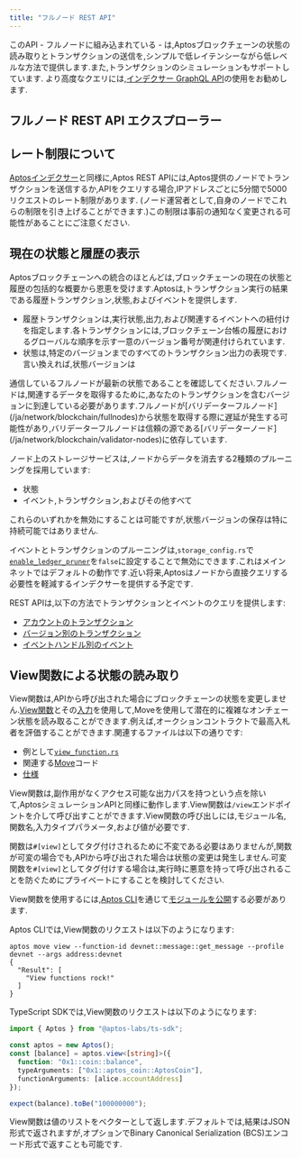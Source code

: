 ```yaml
---
title: "フルノード REST API"
---
```


このAPI - フルノードに組み込まれている - は,Aptosブロックチェーンの状態の読み取りとトランザクションの送信を,シンプルで低レイテンシーながら低レベルな方法で提供します.また,トランザクションのシミュレーションもサポートしています.
より高度なクエリには,[インデクサー GraphQL API](/ja/build/indexer)の使用をお勧めします.

## フルノード REST API エクスプローラー








<CardGrid>
  <LinkCard href="https://fullnode.mainnet.aptoslabs.com/v1/spec#/" title="メインネット フルノード REST API" description="メインネット用のREST APIエクスプローラー" target="_blank" />

  <LinkCard href="https://fullnode.testnet.aptoslabs.com/v1/spec#/" title="テストネット フルノード REST API" description="テストネット用のREST APIエクスプローラー" target="_blank" />

  <LinkCard href="https://fullnode.devnet.aptoslabs.com/v1/spec#/" title="デブネット フルノード REST API" description="デブネット用のREST APIエクスプローラー" target="_blank" />
</CardGrid>



## レート制限について

[Aptosインデクサー](/ja/build/indexer/aptos-hosted)と同様に,Aptos REST APIには,Aptos提供のノードでトランザクションを送信するか,APIをクエリする場合,IPアドレスごとに5分間で5000リクエストのレート制限があります.
(ノード運営者として,自身のノードでこれらの制限を引き上げることができます.)この制限は事前の通知なく変更される可能性があることにご注意ください.

## 現在の状態と履歴の表示

Aptosブロックチェーンへの統合のほとんどは,ブロックチェーンの現在の状態と履歴の包括的な概要から恩恵を受けます.Aptosは,トランザクション実行の結果である履歴トランザクション,状態,およびイベントを提供します.

- 履歴トランザクションは,実行状態,出力,および関連するイベントへの紐付けを指定します.各トランザクションには,ブロックチェーン台帳の履歴におけるグローバルな順序を示す一意のバージョン番号が関連付けられています.
- 状態は,特定のバージョンまでのすべてのトランザクション出力の表現です.言い換えれば,状態バージョンは

<Aside type="note">
  通信しているフルノードが最新の状態であることを確認してください.フルノードは,関連するデータを取得するために,あなたのトランザクションを含むバージョンに到達している必要があります.フルノードが[バリデーターフルノード](/ja/network/blockchain/fullnodes)から状態を取得する際に遅延が発生する可能性があり,バリデーターフルノードは信頼の源である[バリデーターノード](/ja/network/blockchain/validator-nodes)に依存しています.
</Aside>

ノード上のストレージサービスは,ノードからデータを消去する2種類のプルーニングを採用しています:

- 状態
- イベント,トランザクション,およびその他すべて

これらのいずれかを無効にすることは可能ですが,状態バージョンの保存は特に持続可能ではありません.

イベントとトランザクションのプルーニングは,`storage_config.rs`で[`enable_ledger_pruner`](https://github.com/aptos-labs/aptos-core/blob/cf0bc2e4031a843cdc0c04e70b3f7cd92666afcf/config/src/config/storage_config.rs#L141)を`false`に設定することで無効にできます.これはメインネットではデフォルトの動作です.近い将来,Aptosはノードから直接クエリする必要性を軽減するインデクサーを提供する予定です.

REST APIは,以下の方法でトランザクションとイベントのクエリを提供します:

- [アカウントのトランザクション](https://api.devnet.aptoslabs.com/v1/spec#/operations/get_account_transactions)
- [バージョン別のトランザクション](https://api.devnet.aptoslabs.com/v1/spec#/operations/get_transaction_by_version)
- [イベントハンドル別のイベント](https://api.devnet.aptoslabs.com/v1/spec#/operations/get_events_by_event_handle)

## View関数による状態の読み取り

View関数は,APIから呼び出された場合にブロックチェーンの状態を変更しません.[View関数](https://github.com/aptos-labs/aptos-core/blob/main/api/src/view_function.rs)とその[入力](https://github.com/aptos-labs/aptos-core/blob/main/api/types/src/view.rs)を使用して,Moveを使用して潜在的に複雑なオンチェーン状態を読み取ることができます.例えば,オークションコントラクトで最高入札者を評価することができます.関連するファイルは以下の通りです:

- 例として[`view_function.rs`](https://github.com/aptos-labs/aptos-core/blob/main/api/src/tests/view_function.rs)
- 関連する[Move](https://github.com/aptos-labs/aptos-core/blob/90c33dc7a18662839cd50f3b70baece0e2dbfc71/aptos-move/framework/aptos-framework/sources/coin.move#L226)コード
- [仕様](https://github.com/aptos-labs/aptos-core/blob/90c33dc7a18662839cd50f3b70baece0e2dbfc71/api/doc/spec.yaml#L8513)

View関数は,副作用がなくアクセス可能な出力パスを持つという点を除いて,AptosシミュレーションAPIと同様に動作します.View関数は`/view`エンドポイントを介して呼び出すことができます.View関数の呼び出しには,モジュール名,関数名,入力タイプパラメータ,および値が必要です.

関数は`#[view]`としてタグ付けされるために不変である必要はありませんが,関数が可変の場合でも,APIから呼び出された場合は状態の変更は発生しません.可変関数を`#[view]`としてタグ付けする場合は,実行時に悪意を持って呼び出されることを防ぐためにプライベートにすることを検討してください.

View関数を使用するには,[Aptos CLI](/ja/build/cli)を通じて[モジュールを公開](/ja/build/cli/working-with-move-contracts)する必要があります.

Aptos CLIでは,View関数のリクエストは以下のようになります:

```shellscript filename="Terminal"
aptos move view --function-id devnet::message::get_message --profile devnet --args address:devnet
{
  "Result": [
    "View functions rock!"
  ]
}
```

TypeScript SDKでは,View関数のリクエストは以下のようになります:

```typescript filename="index.ts"
import { Aptos } from "@aptos-labs/ts-sdk";

const aptos = new Aptos();
const [balance] = aptos.view<[string]>({
  function: "0x1::coin::balance",
  typeArguments: ["0x1::aptos_coin::AptosCoin"],
  functionArguments: [alice.accountAddress]
});

expect(balance).toBe("100000000");
```

View関数は値のリストをベクターとして返します.デフォルトでは,結果はJSON形式で返されますが,オプションでBinary Canonical Serialization (BCS)エンコード形式で返すことも可能です.
